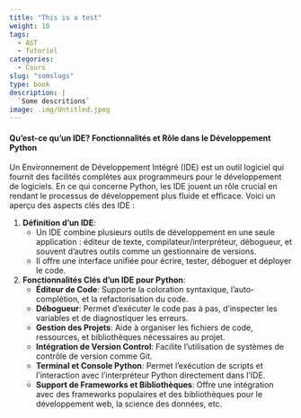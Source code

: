 ```yaml
---
title: "This is a test"
weight: 10
tags:
  - AST
  - Tutoriel
categories:
  - Cours
slug: "somslugs"
type: book
description: |
  `Some descritions` 
image: .img/Untitled.jpeg
---
```




#### Qu'est-ce qu'un IDE? Fonctionnalités et Rôle dans le Développement Python

Un Environnement de Développement Intégré (IDE) est un outil logiciel qui fournit des facilités complètes aux programmeurs pour le développement de logiciels. En ce qui concerne Python, les IDE jouent un rôle crucial en rendant le processus de développement plus fluide et efficace. Voici un aperçu des aspects clés des IDE :

1. **Définition d'un IDE**:
   - Un IDE combine plusieurs outils de développement en une seule application : éditeur de texte, compilateur/interpréteur, débogueur, et souvent d'autres outils comme un gestionnaire de versions.
   - Il offre une interface unifiée pour écrire, tester, déboguer et déployer le code.

2. **Fonctionnalités Clés d'un IDE pour Python**:
   - **Éditeur de Code**: Supporte la coloration syntaxique, l'auto-complétion, et la refactorisation du code.
   - **Débogueur**: Permet d'exécuter le code pas à pas, d'inspecter les variables et de diagnostiquer les erreurs.
   - **Gestion des Projets**: Aide à organiser les fichiers de code, ressources, et bibliothèques nécessaires au projet.
   - **Intégration de Version Control**: Facilite l'utilisation de systèmes de contrôle de version comme Git.
   - **Terminal et Console Python**: Permet l'exécution de scripts et l'interaction avec l'interpréteur Python directement dans l'IDE.
   - **Support de Frameworks et Bibliothèques**: Offre une intégration avec des frameworks populaires et des bibliothèques pour le développement web, la science des données, etc.
